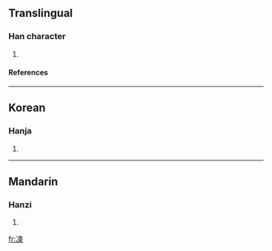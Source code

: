 ==Translingual==
===Han character===
{{Han char|rn=15|rad=冫|as=07|sn=9|four=|canj=戈一木中 (IMDL)}}
# {{defn|Han|sort=冫07}}
====References====
{{Han ref|kx=0132.280|dkj=01650|dj=0296.150|hdz=10297.170|uh=51C1|ud=20929}}
----
==Korean==
===Hanja===
{{ko-hanja|hangeul=수|rv=su|mr=su}}
# {{defn|Korean}}
----
==Mandarin==
===Hanzi===
{{cmn-hanzi|pin=[[shù]] (shu4)|wg=shu<sup>4</sup>}}
# {{defn|Mandarin}}

[[fr:凁]]